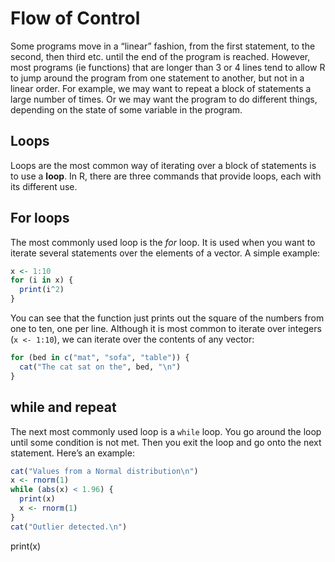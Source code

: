 # Flow of Control {#chap5}

Some programs move in a "linear" fashion, from the first statement, to the second, then third etc. until the end of the program is reached. However, most programs (ie functions) that are longer than 3 or 4 lines tend to allow R to jump around the program from one statement to another, but not in a linear order. For example, we may want to repeat a block of statements a large number of times. Or we may want the program to do different things, depending on the state of some variable in the program.

## Loops

Loops are the most common way of iterating over a block of statements is to use a __loop__. In R, there are three commands that provide loops, each with its different use.

## For loops

The most commonly used loop is the _for_ loop. It is used when you want to iterate several statements over the elements of a vector. A simple example:

```r
x <- 1:10
for (i in x) {
  print(i^2)
}
```

You can see that the function just prints out the square of the numbers from one to ten, one per line. Although it is most common to iterate over integers (``x <- 1:10``), we can iterate over the contents of any vector:

```r
for (bed in c("mat", "sofa", "table")) {
  cat("The cat sat on the", bed, "\n")
}
```

## while and repeat

The next most commonly used loop is a ``while`` loop. You go around the loop until some condition is not met. Then you exit the loop and go onto the next statement. Here's an example:

```r
cat("Values from a Normal distribution\n")
x <- rnorm(1)
while (abs(x) < 1.96) {
  print(x)
  x <- rnorm(1)
}
cat("Outlier detected.\n")
```

  
  print(x)

